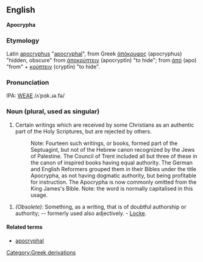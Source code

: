 ==English==
'''Apocrypha'''

===Etymology===
Latin [[apocryphus]] "[[apocryphal]]", from Greek [[ἀπόκρυφος]] (apocryphus) "hidden, obscure" from [[ἀποκρύπτειν]] (apocryptīn) "to hide"; from [[ἀπό]] (apo) "from" + [[κρύπτειν]] (cryptīn) "to hide".

===Pronunciation===
IPA: [[WEAE]] /ʌˈpɑk.ɹə.fə/

===Noun (plural, used as singular)===
# Certain writings which are received by some Christians as an authentic part of the Holy Scriptures, but are rejected by others.
#:    Note: Fourteen such writings, or books, formed part of the Septuagint, but not of the Hebrew canon recognized by the Jews of Palestine. The Council of Trent included all but three of these in the canon of inspired books having equal authority. The German and English Reformers grouped them in their Bibles under the title Apocrypha, as not having dogmatic authority, but being profitable for instruction. The Apocrypha is now commonly omitted from the King James's Bible. <!-- material copied from Webster's Revised Unabridged Dictionary (1913) --> Note: the word is normally capitalised in this usage.

#''(Obsolete):'' Something, as a writing, that is of doubtful authorship or authority; -- formerly used also adjectively. - [[Locke]].

====Related terms====
*[[apocryphal]]
[[Category:Greek derivations]]